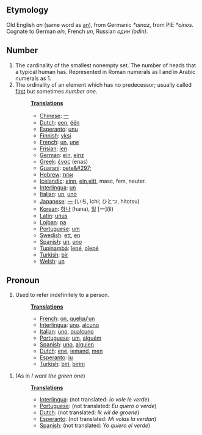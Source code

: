 == Etymology ==
Old English ''an'' (same word as [[an]]), from Germanic ''*ainaz'', from PIE ''*oinos''. Cognate to German ''ein'', French ''un'', Russian ''один'' ''(odin)''.
== Number ==
# The cardinality of the smallest nonempty set. The number of heads that a typical human has. Represented in Roman numerals as I and in Arabic numerals as 1. 
# The ordinality of an element which has no predecessor; usually called [[first]] but sometimes ''number one''.
#:'''[[Translation]]s'''
#:*[[Chinese]]: [[一]]
#:*[[Dutch]]: [[een]], [[één]]
#:*[[Esperanto]]: [[unu]]
#:*[[Finnish]]: [[yksi]]
#:*[[French]]: [[un]], [[une]]
#:*[[Frisian]]: [[ien]]
#:*[[German]]: [[ein]], [[einz]]
#:*[[Greek]]: [[ένας]] (enas)
#:*[[Guarani]]: [[pete&#297;]]
#:*[[Hebrew]]: [[אחת]]
#:*[[Icelandic]]: [[einn]], [[ein]],[[eitt]], masc, fem, neuter.
#:*[[Interlingua]]: [[un]]
#:*[[Italian]]: [[un]], [[uno]]
#:*[[Japanese]]: [[一]] (いち, ichi; ひとつ, hitotsu)
#:*[[Korean]]: [[하나]] (hana), [[일]] [一](il)
#:*[[Latin]]: [[unus]]
#:*[[Lojban]]: [[pa]]
#:*[[Portuguese]]: [[um]]
#:*[[Swedish]]: [[ett]], [[en]]
#:*[[Spanish]]: [[un]], [[uno]]
#:*[[Tupinambá]]: [[îepé]], [[oîepé]]
#:*[[Turkish]]: [[bir]]
#:*[[Welsh]]: [[un]]
== Pronoun ==
#Used to refer indefinitely to a person.
#:'''[[Translation]]s'''
#:*[[French]]: [[on]], [[quelqu'un]]
#:*[[Interlingua]]: [[uno]]. [[alcuno]]
#:*[[Italian]]: [[uno]], [[qualcuno]]
#:*[[Portuguese]]: [[um]], [[alguém]]
#:*[[Spanish]]: [[uno]], [[alguien]]
#:*[[Dutch]]: [[ene]], [[iemand]], [[men]]
#:*[[Esperanto]]: [[iu]]
#:*[[Turkish]]: [[biri]], [[birini]]

#(As in ''I want the green one'')
#:'''[[Translation]]s'''
#:*[[Interlingua]]: (not translated: ''Io vole le verde'')
#:*[[Portuguese]]: (not translated: ''Eu quero o verde'')
#:*[[Dutch]]:  (not translated: ''Ik wil de groene'')
#:*[[Esperanto]]:  (not translated: ''Mi volas la verdan'')
#:*[[Spanish]]:  (not translated: ''Yo quiero el verde'')